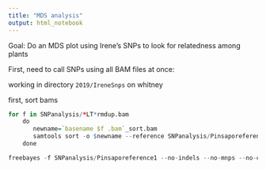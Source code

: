 ```yaml
---
title: "MDS analysis"
output: html_notebook
---
```


Goal: Do an MDS plot using Irene's SNPs to look for relatedness among plants

First, need to call SNPs using all BAM files at once:

working in directory `2019/IreneSnps` on whitney

first, sort bams

```r
for f in SNPanalysis/*LT*rmdup.bam
    do 
       newname=`basename $f .bam`_sort.bam
       samtools sort -o $newname --reference SNPanalysis/Pinsaporeference1 $f 
    done


```


```r
freebayes -f SNPanalysis/Pinsaporeference1 --no-indels --no-mnps --no-complex SNPanalysis/*LT*rmdup_sort.bam > LT.vcf &
```

